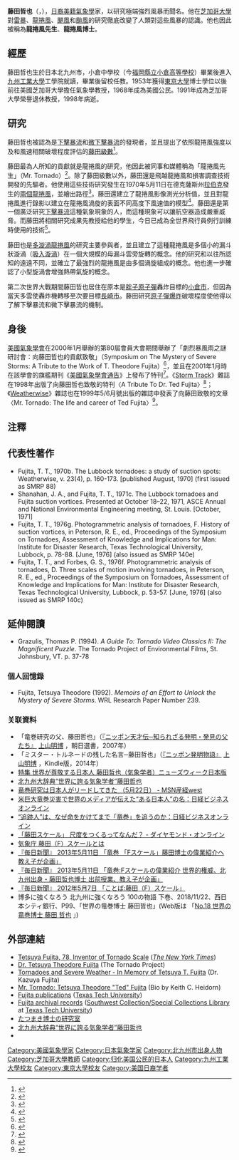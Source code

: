 {{Infobox scientist
| name                    = 藤田哲也<br>Tetsuya Theodore Fujita
| image                   = Thetsuya Theodore Fijuta.jpg
| image_size              = 200px
| caption                 = 
| birth_date              = {{birth date|1920|10|23}}
| birth_place             = {{JPN}}[[福岡縣|福岡縣]][[企救郡|企救郡]]曾根村（今屬[[北九州市|北九州市]]）
| death_date              = {{Dda|1998|11|19|1920|10|23}}
| death_place             = {{USA}}[[伊利諾州|伊利諾州]][[芝加哥|芝加哥]]
| residence               =  
| citizenship             = {{JPN}}<br>{{USA}}（自1968年）
| field                   = [[氣象學|氣象學]]
| work_institution        = [[芝加哥大學|芝加哥大學]]
| alma_mater              = [[九州工業大學|九州工業大學]]學士（1943年）<br> [[東京大學|東京大學]]科學博士（1950年） 
| doctoral_advisor        = 
| doctoral_students       = 
| known_for               = [[龍捲風|龍捲風]]<br>[[微下擊暴流|微下擊暴流]]<br>[[中尺度氣象學|中尺度氣象學]]<br>[[藤田級數|藤田級數]]
| prizes                  = 勳二等[[瑞寶章|瑞寶章]]<br>金星和銀星勳章（1991年）
| footnotes               = 
}}
{{Japanese
| japanese = 藤田 哲也
| kana = ふじた てつや
| romaji = Fujita Tetsuya
|}}

'''藤田哲也'''（{{lang-en|'''Tetsuya Theodore "Ted" Fujita'''}}，{{bd|1920年|10月23日|1998年|11月19日|}}），[[日裔美國人|日裔美籍]][[氣象學|氣象學]]家，以研究極端強烈風暴而聞名。他在[[芝加哥大學|芝加哥大學]]對[[雷暴|雷暴]]、[[龍捲風|龍捲風]]、[[颶風|颶風]]和[[颱風|颱風]]的研究徹底改變了人類對這些風暴的認識。他也因此被稱為'''龍捲風先生'''、'''龍捲風博士'''。

== 經歷 ==
藤田哲也生於日本北九州市，小倉中學校（今[[福岡縣立小倉高等學校|福岡縣立小倉高等學校]]）畢業後進入[[九州工業大學|九州工業大學]]工學院就讀，畢業後留校任教。1953年獲得[[東京大學|東京大學]]博士學位以後前往美國芝加哥大學擔任氣象學教授，1968年成為美國公民。1991年成為芝加哥大學榮譽退休教授，1998年病逝。

== 研究 ==
藤田哲也被認為是[[下擊暴流|下擊暴流]]和[[微下擊暴流|微下擊暴流]]的發現者，並且提出了依照龍捲風強度以及和風速相關破壞程度評估的[[藤田級數|藤田級數]]<ref>{{cite journal |last = Fujita |first = T.T. |title = Proposed Characterization of Tornadoes and Hurricanes by Area and Intensity |journal = Satellite and Mesometeorology Research Paper 91 |volume = |issue = |pages = |publisher = Department of Geophysical Sciences, University of Chicago |location =  Chicago, IL |year = 1971 |url = |issn = |doi = |id = |accessdate = }}</ref>。

藤田最為人所知的貢獻就是龍捲風的研究，他因此被同事和媒體稱為「龍捲風先生」（Mr. Tornado）<ref>{{Cite web |url=http://www.usatoday.com/weather/resources/basics/2005-03-16-fujita-obit_x.htm |title=USA Today 2005-03-16 |access-date=2013-04-06 |archive-date=2009-04-09 |archive-url=https://web.archive.org/web/20090409091455/http://www.usatoday.com/weather/resources/basics/2005-03-16-fujita-obit_x.htm |dead-url=no }}</ref>。除了藤田級數以外，藤田還是飛越龍捲風和損害調查技術開發的先驅者。他使用這些技術研究發生在1970年5月11日在德克薩斯州[[拉伯克_(德克薩斯州)|拉伯克]]發生的[[1970年拉伯克龍捲風|兩個龍捲風]]，並繪出路徑<ref>{{Cite web |url=http://www.srh.noaa.gov/lub/?n=events-1970-19700511 |title=The Lubbock Tornado: May 11, 1970 |accessdate=2013-04-06 |archive-date=2016-03-04 |archive-url=https://web.archive.org/web/20160304092737/http://www.srh.noaa.gov/lub/?n=events-1970-19700511 |dead-url=no }}</ref>。藤田還建立了龍捲風影像測光分析值，並且對龍捲風進行錄影以建立在龍捲風渦旋的表面不同高度下風速值的模型<ref>{{cite journal |last = McDonald |first = James R. |authorlink = James R. McDonald |title = T. Theodore Fujita: His Contribution to Tornadic Knowledge Through Damage Documentation and the Fujita Scale |journal = Bull. Amer. Meteor. Soc. |volume = 82 |issue = 1 |pages = 63–72 |year = 2001 |url = |doi = 10.1175/1520-0477(2001)000<0063:TTFHCT>2.3.CO;2 |accessdate = }}</ref>。藤田還是第一個廣泛研究[[下擊暴流|下擊暴流]]這種氣象現象的人，而這種現象可以讓航空器造成嚴重威脅。而藤田將相關研究成果先教授給他的學生，今日已成為全世界飛行員例行訓練時使用的技術<ref>{{cite journal |last = Wilson |first = James W. |coauthors = R. M. Wakimoto |title = The Discovery of the Downburst: T.T. Fujita’s Contribution |journal = Bull. Amer. Meteor. Soc. |volume = 82 |issue = 1 |pages = 49–62 |year = 2001 |url = |doi = 10.1175/1520-0477(2001)082<0049:TDOTDT>2.3.CO;2 |accessdate = }}</ref>。

藤田也是[[多漩渦龍捲風|多漩渦龍捲風]]的研究主要參與者，並且建立了這種龍捲風是多個小的漏斗狀漩渦（[[渦旋|吸入漩渦]]）在一個大規模的母漏斗雲旁旋轉的概念。他的研究和以往所認知的遠遠不同，並確立了最強烈的龍捲風是由多個渦旋組成的概念。他也進一步確認了小型旋渦會增強熱帶氣旋的概念{{citation needed|site=April 2012|date=April 2012}}。

第二次世界大戰期間藤田哲也居住在原本是[[胖子_(原子弹)|胖子原子彈]]轟炸目標的[[小倉市|小倉市]]，但因為當天多雲使轟炸機轉移至次要目標[[長崎市|長崎市]]。藤田研究[[核爆炸|原子彈爆炸]]破壞程度使他得以了解下擊暴流和微下擊暴流的機制。 

== 身後 ==
[[美國氣象學會|美國氣象學會]]在2000年1月舉辦的第80屆會員大會期間舉辦了「劇烈暴風雨之謎研討會：向藤田哲也的貢獻致敬」（Symposium on The Mystery of Severe Storms: A Tribute to the Work of T. Theodore Fujita）<ref>{{cite conference |first =  |last =  |authorlink =  |coauthors =  |title = Symposium on The Mystery of Severe Storms: A Tribute to the Work of T. Theodore Fujita |booktitle =  |pages =  |publisher =  |year = 2000 |location = Long Beach, CA |url = https://ams.confex.com/ams/annual2000/techprogram/programexpanded_15.htm |doi =  |accessdate =  |archive-date = 2016-03-04 |archive-url = https://web.archive.org/web/20160304054437/https://ams.confex.com/ams/annual2000/techprogram/programexpanded_15.htm |dead-url = no }}</ref>，並且在2001年1月時在該學會的旗艦期刊《[[美國氣象學會通告|美國氣象學會通告]]》上發布了特刊<ref>{{cite journal |title = A Tribute to the Works of T. Theodore Fujita |journal = B. Am. Meteorol. Soc. |volume = 82 |issue = 1 |year = 2001 |url = http://journals.ametsoc.org/toc/bams/82/1 |doi = |accessdate = }}</ref>。《[[Storm_Track_(雜誌)|Storm Track]]》雜誌在1998年出版了向藤田哲也致敬的特刊〈A Tribute To Dr. Ted Fujita〉<ref>{{cite journal |last = Marshall |first = Tim |authorlink = 蒂莫西·馬歇爾 |coauthors = et al. |title = A Tribute to Dr. Ted Fujita |journal = Storm Track |volume = 22 |issue = 1 |pages =  |year = 1998 |url = http://www.stormtrack.org/library/people/fujita.htm |accessdate =  |archive-date = 2021-02-28 |archive-url = https://web.archive.org/web/20210228125724/https://stormtrack.org/library/people/fujita.htm |dead-url = no }}</ref>；《[[Weatherwise|Weatherwise]]》雜誌也在1999年5/6月號出版的雜誌中發表了向藤田致敬的文章〈Mr. Tornado: The life and career of Ted Fujita〉<ref>{{cite journal |last = Rosenfeld |first = Jeff |title =  Mr. Tornado: The life and career of Ted Fujita |journal = Weatherwise |volume = 52 |issue = 3 |pages = 18–25 |year = 1999 |url = |doi = 10.1080/00431679909604293 |accessdate = }}</ref>。

== 注釋 ==
{{reflist|2}}
{{refbegin}}

== 代表性著作 ==
* Fujita, T. T., 1970b. The Lubbock tornadoes: a study of suction spots: Weatherwise, v. 23(4), p. 160-173. [published August, 1970] (first issued as SMRP 88)
* Shanahan, J. A., and Fujita, T. T., 1971c. The Lubbock tornadoes and Fujita suction vortices. Presented at October 18–22, 1971, ASCE Annual and National Environmental Engineering meeting, St. Louis. [October, 1971]
* Fujita, T. T., 1976g. Photogrammetric analysis of tornadoes, F. History of suction vortices, in Peterson, R. E., ed., Proceedings of the Symposium on Tornadoes, Assessment of Knowledge and Implications for Man: Institute for Disaster Research, Texas Technological University, Lubbock, p. 78-88. [June, 1976] (also issued as SMRP 140e)
* Fujita, T. T., and Forbes, G. S., 1976f. Photogrammetric analysis of tornadoes, D. Three scales of motion involving tornadoes, in Peterson, R. E., ed., Proceedings of the Symposium on Tornadoes, Assessment of Knowledge and Implications for Man: Institute for Disaster Research, Texas Technological University, Lubbock, p. 53-57. [June, 1976] (also issued as SMRP 140c)
{{refend}}

== 延伸閱讀 ==
* Grazulis, Thomas P. (1994). ''A Guide To: Tornado Video Classics II: The Magnificent Puzzle''. The Tornado Project of Environmental Films, St. Johnsbury, VT. p. 37-78

=== 個人回憶錄 ===
* Fujita, Tetsuya Theodore (1992). ''Memoirs of an Effort to Unlock the Mystery of Severe Storms''. WRL Research Paper Number 239.

=== 关联資料 ===
*「竜巻研究の父、藤田哲也」（[http://publications.asahi.com/ecs/detail/?item_id=8358 『ニッポン天才伝─知られざる発明・発見の父たち』] {{Wayback|url=http://publications.asahi.com/ecs/detail/?item_id=8358 |date=20201124093409 }}[[上山明博|上山明博]] ，朝日選書，2007年）
*「ミスター・トルネードの残した名言─藤田哲也」（[https://www.amazon.co.jp/dp/B00KBK4S34 『ニッポン発明物語』] {{Wayback|url=https://www.amazon.co.jp/dp/B00KBK4S34 |date=20200214104303 }}[[上山明博|上山明博]] ，Kindle版，2014年）
* [http://www.newsweekjapan.jp/stories/2009/04/post-59.php 特集 世界が尊敬する日本人 藤田哲也（気象学者）ニューズウィーク日本版] {{Wayback|url=http://www.newsweekjapan.jp/stories/2009/04/post-59.php |date=20210127193257 }}
* [http://www.livingfk.com/town/daijiten/23.html 北九州大辞典“世界に誇る気象学者”藤田哲也]{{Wayback|url=http://www.livingfk.com/town/daijiten/23.html |date=20130610234112 }}
* [https://web.archive.org/web/20130625031722/http://sankei.jp.msn.com/west/west_life/news/130522/wlf13052211500012-n1.htm 竜巻研究は日本人がリードしてきた （5月22日） - MSN産経west]
* [https://web.archive.org/web/20130630050525/http://business.nikkeibp.co.jp/article/tech/20130614/249659/ 米巨大竜巻災害で世界のメディアが伝えた“ある日本人”の名：日経ビジネスオンライン]
* [https://web.archive.org/web/20130630085310/http://business.nikkeibp.co.jp/article/tech/20130621/250013/ “追跡人”は、なぜ命をかけてまで「竜巻」を追うのか：日経ビジネスオンライン]
* [http://diamond.jp/articles/-/18471 「藤田スケール」 尺度をつくるってなんだ？ - ダイヤモンド・オンライン] {{Wayback|url=http://diamond.jp/articles/-/18471 |date=20200809181531 }}
* [https://web.archive.org/web/20130527211201/http://www.jma.go.jp/jma/kishou/know/toppuu/tornado1-5.html 気象庁 藤田（F）スケールとは]
* [http://mainichi.jp/select/news/20130511k0000e040205000c.html 『毎日新聞』 2013年5月11日 「竜巻 「Fスケール」藤田博士の偉業紹介へ 教え子が企画」]{{Dead link|date=2020年2月 |bot=InternetArchiveBot |fix-attempted=yes }}
* [http://mainichi.jp/area/news/20130511ddg041040007000c.html 『毎日新聞』 2013年5月11日 「竜巻:Fスケールの偉業紹介 世界的権威、北九州出身・藤田哲也博士 出前授業、教え子が企画」]{{Dead link|date=2020年2月 |bot=InternetArchiveBot |fix-attempted=yes }}
* [https://web.archive.org/web/20120810012911/http://mainichi.jp/opinion/news/20120507dde001040003000c.html 『毎日新聞』 2012年5月7日 「ことば:藤田（F）スケール」]
*博多に強くなろう 北九州に強くなろう 100の物語 下巻、2018/11/22、西日本シティ銀行、P99、「世界の竜巻博士 藤田哲也」(Web版は 「[http://www.ncbank.co.jp/corporate/chiiki_shakaikoken/furusato_rekishi/kitakyushu/018/01.html No.18 世界の竜巻博士 藤田 哲也] {{Wayback|url=http://www.ncbank.co.jp/corporate/chiiki_shakaikoken/furusato_rekishi/kitakyushu/018/01.html |date=20201101092130 }}」)

== 外部連結 ==
* [http://query.nytimes.com/gst/fullpage.html?res=9D03EED91330F932A15752C1A96E958260&scp=1&sq=Ted+Fujita&st=nyt Tetsuya Fujita, 78, Inventor of Tornado Scale] {{Wayback|url=http://query.nytimes.com/gst/fullpage.html?res=9D03EED91330F932A15752C1A96E958260&scp=1&sq=Ted+Fujita&st=nyt |date=20080602183826 }} (''[[紐約時報|The New York Times]]'')
* [https://web.archive.org/web/20101130162839/http://tornadoproject.com/fscale/tedfujita.htm Dr. Tetsuya Theodore Fujita] (The Tornado Project)
* [http://www.msu.edu/~fujita/tornado/ Tornadoes and Severe Weather - In Memory of Tetsuya T. Fujita] {{Wayback|url=http://www.msu.edu/~fujita/tornado/ |date=20120927053838 }} (Dr. Kazuya Fujita)
* [http://www.islandnet.com/~see/weather/history/fujitabio.htm Mr. Tornado: Tetsuya Theodore "Ted" Fujita] {{Wayback|url=http://www.islandnet.com/~see/weather/history/fujitabio.htm |date=20200105090702 }} (Bio by Keith C. Heidorn)
* [http://www.depts.ttu.edu/weweb/Pubs/fscale/Fujita.php Fujita publications] {{Wayback|url=http://www.depts.ttu.edu/weweb/Pubs/fscale/Fujita.php |date=20130123082155 }} ([[德克薩斯理工大學|Texas Tech University]])
* [http://www.lib.utexas.edu/taro/ttusw/00271/tsw-00271.html Fujita archival records] {{Wayback|url=http://www.lib.utexas.edu/taro/ttusw/00271/tsw-00271.html |date=20170704074841 }} ([[Southwest_Collection/Special_Collections_Library|Southwest Collection/Special Collections Library]] at [[德克薩斯理工大學|Texas Tech University]])
* [https://web.archive.org/web/20130531023923/http://fujitascale.net/ たつまき博士の研究室]
* [https://web.archive.org/web/20130610234112/http://www.livingfk.com/town/daijiten/23.html 北九州大辞典“世界に誇る気象学者”藤田哲也]
* {{IMDb name|id=1964866}}

{{Authority control}}

{{DEFAULTSORT:Fujita, Tetsuya Theodore}}
[[Category:美國氣象學家|Category:美國氣象學家]]
[[Category:日本氣象学家|Category:日本氣象学家]]
[[Category:北九州市出身人物|Category:北九州市出身人物]]
[[Category:芝加哥大學教師|Category:芝加哥大學教師]]
[[Category:归化美国公民的日本人|Category:归化美国公民的日本人]]
[[Category:九州工業大學校友|Category:九州工業大學校友]]
[[Category:東京大學校友|Category:東京大學校友]]
[[Category:美国日裔学者|Category:美国日裔学者]]